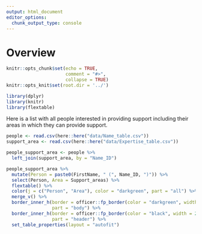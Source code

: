 ```yaml
---
output: html_document
editor_options:
  chunk_output_type: console
---
```

# Overview
```r
knitr::opts_chunk$set(echo = TRUE,
                      comment = "#>",
                      collapse = TRUE)
knitr::opts_knit$set(root.dir = '../')
```

```r
library(dplyr)
library(knitr)
library(flextable)
```


Here is a list with all people interested in providing support including their areas in which they can provide support.

```r
people <- read.csv(here::here("data/Name_table.csv"))
support_area <- read.csv(here::here("data/Expertise_table.csv"))

people_support_area <- people %>% 
  left_join(support_area, by = "Name_ID")

people_support_area %>% 
  mutate(Person = paste0(FirstName, " (", Name_ID, ")")) %>% 
  select(Person, Area = Support_areas) %>% 
  flextable() %>% 
  color(j = c("Person", "Area"), color = "darkgreen", part = "all") %>% 
  merge_v() %>% 
  border_inner_h(border = officer::fp_border(color = "darkgreen", width = 1),
                 part = "body") %>% 
  border_inner_h(border = officer::fp_border(color = "black", width = 2),
                 part = "header") %>% 
  set_table_properties(layout = "autofit")

```

